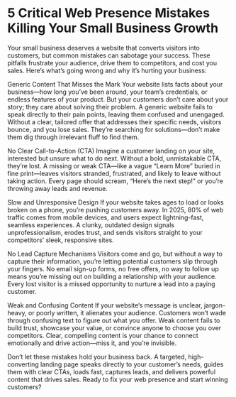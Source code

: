 # 5 Critical Web Presence Mistakes Killing Your Small Business Growth

Your small business deserves a website that converts visitors into customers, but common mistakes can sabotage your success. These pitfalls frustrate your audience, drive them to competitors, and cost you sales. Here’s what’s going wrong and why it’s hurting your business:





Generic Content That Misses the Mark
Your website lists facts about your business—how long you’ve been around, your team’s credentials, or endless features of your product. But your customers don’t care about your story; they care about solving their problem. A generic website fails to speak directly to their pain points, leaving them confused and unengaged. Without a clear, tailored offer that addresses their specific needs, visitors bounce, and you lose sales. They’re searching for solutions—don’t make them dig through irrelevant fluff to find them.



No Clear Call-to-Action (CTA)
Imagine a customer landing on your site, interested but unsure what to do next. Without a bold, unmistakable CTA, they’re lost. A missing or weak CTA—like a vague “Learn More” buried in fine print—leaves visitors stranded, frustrated, and likely to leave without taking action. Every page should scream, “Here’s the next step!” or you’re throwing away leads and revenue.



Slow and Unresponsive Design
If your website takes ages to load or looks broken on a phone, you’re pushing customers away. In 2025, 80% of web traffic comes from mobile devices, and users expect lightning-fast, seamless experiences. A clunky, outdated design signals unprofessionalism, erodes trust, and sends visitors straight to your competitors’ sleek, responsive sites.



No Lead Capture Mechanisms
Visitors come and go, but without a way to capture their information, you’re letting potential customers slip through your fingers. No email sign-up forms, no free offers, no way to follow up means you’re missing out on building a relationship with your audience. Every lost visitor is a missed opportunity to nurture a lead into a paying customer.



Weak and Confusing Content
If your website’s message is unclear, jargon-heavy, or poorly written, it alienates your audience. Customers won’t wade through confusing text to figure out what you offer. Weak content fails to build trust, showcase your value, or convince anyone to choose you over competitors. Clear, compelling content is your chance to connect emotionally and drive action—miss it, and you’re invisible.

Don’t let these mistakes hold your business back. A targeted, high-converting landing page speaks directly to your customer’s needs, guides them with clear CTAs, loads fast, captures leads, and delivers powerful content that drives sales. Ready to fix your web presence and start winning customers?